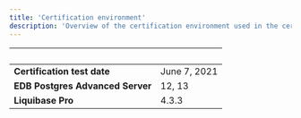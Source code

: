 ```yaml
---
title: 'Certification environment'
description: 'Overview of the certification environment used in the certification of Liquibase Pro'
---
```


|  &nbsp;    | &nbsp; |
| ----------- | ----------- |
| **Certification test date**      | June 7, 2021       |
| **EDB Postgres Advanced Server**      | 12, 13       |
| **Liquibase Pro**  |  4.3.3     |

